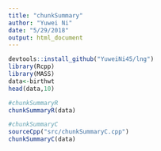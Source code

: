 ```yaml
---
title: "chunkSummary"
author: "Yuwei Ni"
date: "5/29/2018"
output: html_document
---
```


```r
devtools::install_github("YuweiNi45/lng")
library(Rcpp)
library(MASS)
data<-birthwt
head(data,10)
```


```r
#chunkSummaryR
chunkSummaryR(data)
```


```r
#chunkSummaryC
sourceCpp("src/chunkSummaryC.cpp")
chunkSummaryC(data)
```

